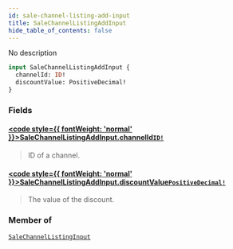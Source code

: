 ```yaml
---
id: sale-channel-listing-add-input
title: SaleChannelListingAddInput
hide_table_of_contents: false
---
```








No description

```graphql
input SaleChannelListingAddInput {
  channelId: ID!
  discountValue: PositiveDecimal!
}
```


### Fields

#### [<code style={{ fontWeight: 'normal' }}>SaleChannelListingAddInput.<b>channelId</b></code>](#)<Bullet />[`ID!`](../../../developer/api-reference/scalars/id) <Badge class="secondary" text="non-null"/> <Badge class="secondary" text="scalar"/>
> ID of a channel.
> 

#### [<code style={{ fontWeight: 'normal' }}>SaleChannelListingAddInput.<b>discountValue</b></code>](#)<Bullet />[`PositiveDecimal!`](../../../developer/api-reference/scalars/positive-decimal) <Badge class="secondary" text="non-null"/> <Badge class="secondary" text="scalar"/>
> The value of the discount.
> 



### Member of

[`SaleChannelListingInput`](../../../developer/api-reference/inputs/sale-channel-listing-input)  <Badge class="secondary" text="input"/>



